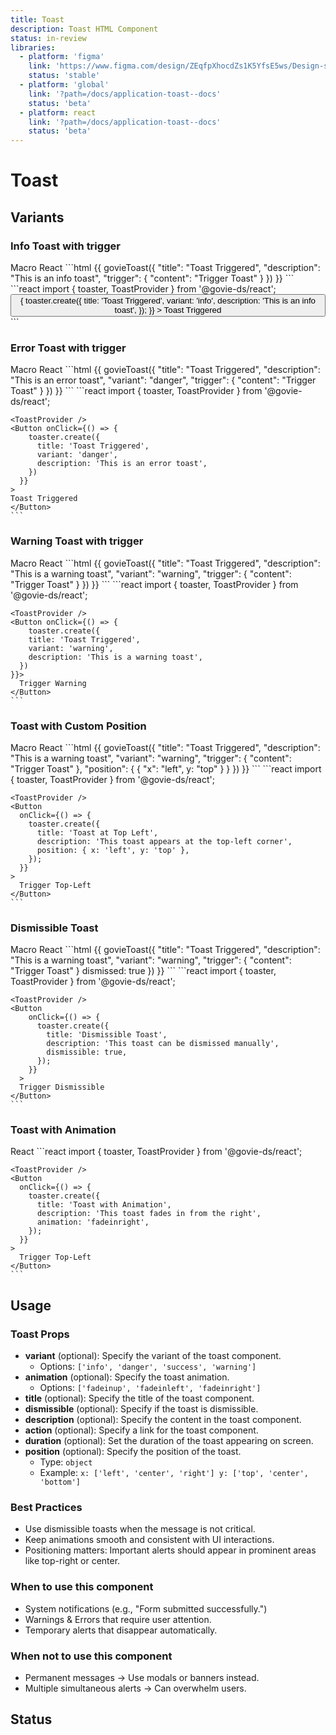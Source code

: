 ```yaml
---
title: Toast
description: Toast HTML Component
status: in-review
libraries:
  - platform: 'figma'
    link: 'https://www.figma.com/design/ZEqfpXhocdZs1K5YfsE5ws/Design-system?node-id=3166-3459'
    status: 'stable'
  - platform: 'global'
    link: '?path=/docs/application-toast--docs'
    status: 'beta'
  - platform: react
    link: '?path=/docs/application-toast--docs'
    status: 'beta'
---
```


# Toast

## Variants

### Info Toast with trigger

<ComponentContainer>
  <Toast title="Toast Triggered" description="This is an info toast" />
</ComponentContainer>

<Tabs id="tab2">
  <TabList>
    <TabItem value="tab21" checked>Macro</TabItem>
    <TabItem value="tab22">React</TabItem>
  </TabList>
  <TabPanel value="tab21">
  ```html
  {{ govieToast({
    "title": "Toast Triggered",
    "description": "This is an info toast",
    "trigger": {
      "content": "Trigger Toast"
    }
  }) }}
  ```
  </TabPanel>
  <TabPanel value="tab22">
  ```react
  import { toaster, ToastProvider } from '@govie-ds/react';
  
  <ToastProvider />
    <Button
      onClick={() => {
        toaster.create({
          title: 'Toast Triggered',
          variant: 'info',
          description: 'This is an info toast',
        });
      }}
    >
      Toast Triggered
    </Button>
  ```
  </TabPanel>
</Tabs>

### Error Toast with trigger

<ComponentContainer>
  <Toast
    title="Toast Triggered"
    variant="danger"
    description="This is an error toast"
    duration={900000}
  />
</ComponentContainer>

<Tabs id="tab4">
<TabList>
  <TabItem value="tab41" checked>Macro</TabItem>
  <TabItem value="tab42">React</TabItem>
</TabList>
<TabPanel value="tab41">
```html
{{ govieToast({
  "title": "Toast Triggered",
  "description": "This is an error toast",
  "variant": "danger",
  "trigger": {
    "content": "Trigger Toast"
  }
}) }}
```
  </TabPanel>
  <TabPanel value="tab42">
  ```react
    import { toaster, ToastProvider } from '@govie-ds/react';

    <ToastProvider />
    <Button onClick={() => {
        toaster.create({
          title: 'Toast Triggered',
          variant: 'danger',
          description: 'This is an error toast',
        })
      }}
    >
    Toast Triggered
    </Button>
    ```

</TabPanel>
</Tabs>

### Warning Toast with trigger

<ComponentContainer>
  <Toast
    title="Toast Triggered"
    variant="warning"
    description="This is a warning toast"
  />
</ComponentContainer>

<Tabs id="tab5">
<TabList>
  <TabItem value="tab51" checked>Macro</TabItem>
  <TabItem value="tab52">React</TabItem>
</TabList>
<TabPanel value="tab51">
```html
{{ govieToast({
  "title": "Toast Triggered",
  "description": "This is a warning toast",
  "variant": "warning",
  "trigger": {
    "content": "Trigger Toast"
  }
}) }}
```

  </TabPanel>
  <TabPanel value="tab52">
  ```react
    import { toaster, ToastProvider } from '@govie-ds/react';

    <ToastProvider />
    <Button onClick={() => {
        toaster.create({
        title: 'Toast Triggered',
        variant: 'warning',
        description: 'This is a warning toast',
      })
    }}>
      Trigger Warning
    </Button>
    ```

</TabPanel>
</Tabs>

### Toast with Custom Position

<ComponentContainer>
  <Toast
    title="Toast top-left"
    description="This is a toast"
    position={{ x: 'left', y: 'top' }}
  />
</ComponentContainer>

<Tabs id="tab6">
  <TabList>
    <TabItem value="tab61" checked>Macro</TabItem>
    <TabItem value="tab62" checked>React</TabItem>
  </TabList>
  <TabPanel value="tab61">
  ```html
    {{ govieToast({
      "title": "Toast Triggered",
      "description": "This is a warning toast",
      "variant": "warning",
      "trigger": {
        "content": "Trigger Toast"
      },
      "position": {
        { "x": "left", y: "top" }
      }
    }) }}
    ```

</TabPanel>
  <TabPanel value="tab62">
  ```react  
    import { toaster, ToastProvider } from '@govie-ds/react';

    <ToastProvider />
    <Button
      onClick={() => {
        toaster.create({
          title: 'Toast at Top Left',
          description: 'This toast appears at the top-left corner',
          position: { x: 'left', y: 'top' },
        });
      }}
    >
      Trigger Top-Left
    </Button>
    ```

</TabPanel>
</Tabs>

### Dismissible Toast

<ComponentContainer>
  <Toast
    title="Dismissible Toast"
    description="This toast can be dismissed manually"
    dismissible={true}
  />
</ComponentContainer>

<Tabs id="tab7">
  <TabList>
    <TabItem value="tab71" checked>Macro</TabItem>
    <TabItem value="tab72" checked>React</TabItem>
  </TabList>
  <TabPanel value="tab71">
    ```html
      {{ govieToast({
        "title": "Toast Triggered",
        "description": "This is a warning toast",
        "variant": "warning",
        "trigger": {
          "content": "Trigger Toast"
        }
        dismissed: true
      }) }}
      ```
</TabPanel>
  <TabPanel value="tab72">
  ```react  
    import { toaster, ToastProvider } from '@govie-ds/react';

    <ToastProvider />
    <Button
        onClick={() => {
          toaster.create({
            title: 'Dismissible Toast',
            description: 'This toast can be dismissed manually',
            dismissible: true,
          });
        }}
      >
      Trigger Dismissible
    </Button>
    ```

</TabPanel>
</Tabs>

### Toast with Animation

<ComponentContainer>
  <Toast
    title="Toast top-left"
    description="This toast fades in from the right"
    animation="fadeinright"
  />
</ComponentContainer>

<Tabs id="tab8">
  <TabList>
    <TabItem value="tab81" checked>React</TabItem>
  </TabList>
  <TabPanel value="tab81">
  ```react  
    import { toaster, ToastProvider } from '@govie-ds/react';

    <ToastProvider />
    <Button
      onClick={() => {
        toaster.create({
          title: 'Toast with Animation',
          description: 'This toast fades in from the right',
          animation: 'fadeinright',
        });
      }}
    >
      Trigger Top-Left
    </Button>
    ```

</TabPanel>
</Tabs>

## Usage

### Toast Props

- **variant** (optional): Specify the variant of the toast component.
  - Options: `['info', 'danger', 'success', 'warning']`
- **animation** (optional): Specify the toast animation.
  - Options: `['fadeinup', 'fadeinleft', 'fadeinright']`
- **title** (optional): Specify the title of the toast component.
- **dismissible** (optional): Specify if the toast is dismissible.
- **description** (optional): Specify the content in the toast component.
- **action** (optional): Specify a link for the toast component.
- **duration** (optional): Set the duration of the toast appearing on screen.
- **position** (optional): Specify the position of the toast.
  - Type: `object`
  - Example: `x: ['left', 'center', 'right'] y: ['top', 'center', 'bottom']`

### Best Practices

- Use dismissible toasts when the message is not critical.
- Keep animations smooth and consistent with UI interactions.
- Positioning matters: Important alerts should appear in prominent areas like top-right or center.

### When to use this component

- System notifications (e.g., "Form submitted successfully.")
- Warnings & Errors that require user attention.
- Temporary alerts that disappear automatically.

### When not to use this component

- Permanent messages → Use modals or banners instead.
- Multiple simultaneous alerts → Can overwhelm users.

## Status

<ComponentStatusBlock componentId="toast" />
